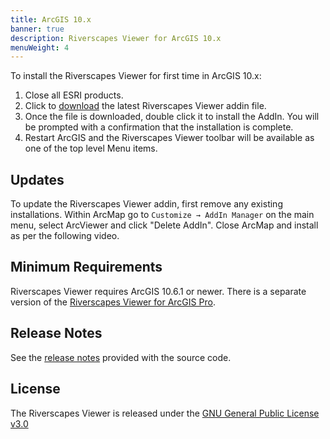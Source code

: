 ```yaml
---
title: ArcGIS 10.x
banner: true
description: Riverscapes Viewer for ArcGIS 10.x
menuWeight: 4
---
```


To install the Riverscapes Viewer for first time in ArcGIS 10.x:

1. Close all ESRI products.
1. Click to [download](https://github.com/Riverscapes/RaveAddIn/releases/latest) the latest Riverscapes Viewer addin file.
1. Once the file is downloaded, double click it to install the AddIn. You will be prompted with a confirmation that the installation is complete.
1. Restart ArcGIS and the Riverscapes Viewer toolbar will be available as one of the top level Menu items.

## Updates

To update the Riverscapes Viewer addin, first remove any existing installations. Within ArcMap go to  `Customize → AddIn Manager` on the main menu, select ArcViewer and click "Delete AddIn". Close ArcMap and install as per the following video.

## Minimum Requirements

Riverscapes Viewer requires ArcGIS 10.6.1 or newer. There is a separate version of the [Riverscapes Viewer for ArcGIS Pro](/Deploy/install-arcpro).

## Release Notes

See the [release notes](https://github.com/Riverscapes/RaveAddIn/releases) provided with the source code.

## License

The Riverscapes Viewer is released under the [GNU General Public License v3.0](https://github.com/Riverscapes/RaveAddIn/blob/master/LICENSE)